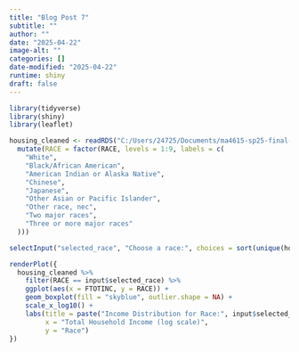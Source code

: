 ```yaml
---
title: "Blog Post 7"
subtitle: ""
author: ""
date: "2025-04-22"
image-alt: ""
categories: []
date-modified: "2025-04-22"
runtime: shiny
draft: false
---
```


```r
library(tidyverse)
library(shiny)
library(leaflet)

housing_cleaned <- readRDS("C:/Users/24725/Documents/ma4615-sp25-final-project-team-3/housing_cleaned.rds") %>%
  mutate(RACE = factor(RACE, levels = 1:9, labels = c(
    "White",
    "Black/African American",
    "American Indian or Alaska Native",
    "Chinese",
    "Japanese",
    "Other Asian or Pacific Islander",
    "Other race, nec",
    "Two major races",
    "Three or more major races"
  )))
```

```r
selectInput("selected_race", "Choose a race:", choices = sort(unique(housing_cleaned$RACE)))
```

```r
renderPlot({
  housing_cleaned %>%
    filter(RACE == input$selected_race) %>%
    ggplot(aes(x = FTOTINC, y = RACE)) +
    geom_boxplot(fill = "skyblue", outlier.shape = NA) +
    scale_x_log10() +
    labs(title = paste("Income Distribution for Race:", input$selected_race),
         x = "Total Household Income (log scale)",
         y = "Race")
})
```



